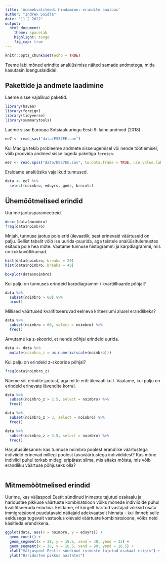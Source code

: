 ```yaml
---
title: 'Andmekvaliteedi hindamine: erindite analüüs'
author: "Indrek Soidla"
date: "11 2 2022"
output: 
  html_document:
    theme: spacelab
    highlight: tango
    fig_cap: true
---
```


```r
knitr::opts_chunk$set(echo = TRUE)
```

Teeme läbi mõned erindite analüüsimise näited samade andmetega, mida kasutasin loenguslaididel. 

## Pakettide ja andmete laadimine

Laeme sisse vajalikud paketid.

```r
library(haven)
library(foreign)
library(tidyverse)
library(summarytools)
```

Laeme sisse Euroopa Sotsiaaluuringu Eesti 9. laine andmed (2018).

```r
ee7 <- read_sav("data/ESS7EE.sav")
```

Kui Maciga tekib probleeme andmete sisselugemisel või nende töötlemisel, võib proovida andmed sisse lugeda paketiga `foreign`.

```r
ee7 <- read.spss("data/ESS7EE.sav", to.data.frame = TRUE, use.value.labels = FALSE)
```

Eraldame analüüsiks vajalikud tunnused.

```r
data <- ee7 %>% 
  select(noimbro, eduyrs, gndr, brncntr)
```

## Ühemõõtmelised erindid

Uurime jaotusparameetreid.

```r
descr(data$noimbro)
freq(data$noimbro)
```

Mnjah, tunnuse jaotus pole eriti ülevaatlik, sest erinevaid väärtuseid on palju. Sellist tabelit võib ise uurida-puurida, aga teistele analüüsitulemustes esitada pole hea mõte. Vaatame tunnuse histogrammi ja karpdiagrammi, mis on kokkuvõtlikumad.

```r
hist(data$noimbro, breaks = 20)
hist(data$noimbro, breaks = 40)

boxplot(data$noimbro)
```

Kui palju on tunnuses erindeid karpdiagrammi / kvartiilhaarde põhjal?

```r
data %>% 
  subset(noimbro > 60) %>% 
  nrow()
```

Millised väärtused kvalifitseeruvad eelneva kriteeriumi alusel erandlikeks?

```r
data %>% 
  subset(noimbro > 60, select = noimbro) %>% 
  freq()
```

Arvutame ka z-skoorid, et nende põhjal erindeid uurida.

```r
data <- data %>% 
  mutate(noimbro_z = as.numeric(scale(noimbro)))
```

Kui palju on erindeid z-skooride põhjal?

```r
freq(data$noimbro_z)
```

Näeme siit erindite jaotust, aga mitte eriti ülevaatlikult. Vaatame, kui palju on erindeid erinevate lävendite korral.

```r
data %>% 
  subset(noimbro_z > 2.5, select = noimbro) %>% 
  freq()

data %>% 
  subset(noimbro_z > 3, select = noimbro) %>% 
  freq()

data %>% 
  subset(noimbro_z > 3.5, select = noimbro) %>% 
  freq()
```

Harjutusülesanne: kas tunnuse noimbro poolest erandlike väärtustega indiviidid erinevad millegi poolest tavaväärtustega indiviididest? Kas mõne indiviidi puhul torkab midagi eripärast silma, mis aitaks mõista, mis võib erandliku väärtuse põhjuseks olla?

```r

```

## Mitmemõõtmelised erindid

Uurime, kas väljaspool Eestit sündinud inimeste tajutud osakaalu ja haridustee pikkuse väärtuste kombinatsioon võiks mõnede indiviidide puhul kvalifitseeruda erindina. Eeldame, et kõrgelt haritud vastajad võiksid osata immigratsiooni puudutavaid näitajaid adekvaatselt hinnata - kui ilmneb selle eeldusega tugevalt vastuolus olevaid väärtuste kombinatsioone, võiks neid käsitleda erandlikena.

```r
ggplot(data, aes(x = noimbro, y = eduyrs)) +
  geom_count() +
  geom_segment(x = 38, y = 18.5, xend = 38, yend = 33) +
  geom_segment(x = 38, y = 18.5, xend = 90, yend = 18.5) +
  xlab("Väljaspool Eestit sündinud inimeste tajutud osakaal riigis") +
  ylab("Haridustee pikkus aastates")

```